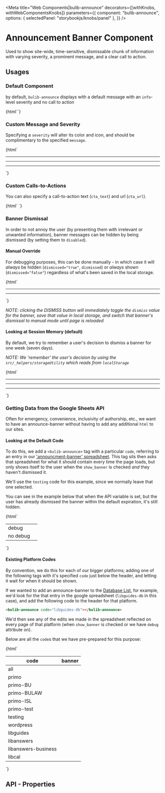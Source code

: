 
<Meta 
  title="Web Components|bulib-announce"
  decorators={[withKnobs, withWebComponentsKnobs]}
  parameters={{
    component: "bulib-announce",
    options: { selectedPanel: "storybookjs/knobs/panel" },
  }}
/>

# Announcement Banner Component

Used to show site-wide, time-sensitive, dismissable chunk of information with varying severity, a prominent message, 
  and a clear call to action.

## Usages 

### Default Component

by default, `bulib-announce` displays with a default message with an `info`-level severity and no call to action

<Preview withToolbar>
  <Story name="basic">
    {html`<bulib-announce debug></bulib-announce>`}
  </Story>
</Preview>

### Custom Message and Severity

Specifying a `severity` will alter its color and icon, and should be complimentary to the specified `message`.

<Preview withToolbar>
  <Story name="custom-severity">
    {html`
      <bulib-announce debug code="severity-info" severity="info" message="Situation-independent information"></bulib-announce>
      <hr />
      <bulib-announce debug code="severity-success" severity="success" message="A user action has been completed or verified"></bulib-announce>
      <hr />
      <bulib-announce debug code="severity-warn" severity="warn" message="Something is wrong, but it's not an emergency"></bulib-announce>
      <hr />
      <bulib-announce debug code="severity-alert" severity="alert" message="Something is very wrong and needs immediate attention"></bulib-announce>
    `}
  </Story>
</Preview>

### Custom Calls-to-Actions

You can also specify a call-to-action text (`cta_text`) and url (`cta_url`). 

<Preview withToolbar>
  <Story name="custom-signin-cta">
    {html`
      <bulib-announce debug code="signin-cta" severity="info" message="Sign in to view 'My Favorites'" 
        cta_text="Sign In" cta_url="https://www.bu.edu/library/account/"></bulib-announce>
    `}
  </Story>
</Preview>


### Banner Dismissal

In order to not annoy the user (by presenting them with irrelevant or unwanted information), banner 
  messages can be hidden by being dismissed (by setting them to `disabled`).


#### Manual Override

For debugging purposes, this can be done manually - in which case it will _always_ be hidden (`dismissed="true"`, `dismissed`) 
  or _always_ shown (`dismissed="false"`) regardless of what's been saved in the local storage.

<Preview withToolbar>
  <Story name="dismissed-manual-override">
    {html`
      <bulib-announce debug code="dismissed-present" dismissed message="'dismissed' is present, but unspecified"></bulib-announce> <hr />
      <bulib-announce debug code="dismissed-true" dismissed="true" message="'dismissed' is present and set to 'true'"></bulib-announce> <hr />
      <bulib-announce debug code="dismissed-false" dismissed="false" message="'dismissed' is present and set to 'false'"></bulib-announce>
    `}
  </Story>
</Preview>

_NOTE: clicking the DISMISS button will immediately toggle the `dismiss` value for the banner, save that value in local storage, and switch that banner's dismissal to manual mode until page is reloaded_


#### Looking at Session Memory (default)

By default, we try to remember a user's decision to dismiss a banner for one week (seven days). 

_NOTE: We 'remember' the user's decision by using the `src/_helpers/storageUtility` which reads from `localStorage`_ 

<Preview withToolbar>
  <Story name="dismissed-memory">
    {html`
      <bulib-announce debug severity="info" code="one" message="one"></bulib-announce> <hr />
      <bulib-announce debug severity="warn" code="two" message="two"></bulib-announce> <hr />
      <bulib-announce debug severity="alert" code="three" message="three"></bulib-announce> <hr />
      <bulib-announce debug severity="success" code="four" message="four"></bulib-announce>
    `}
  </Story>
</Preview>

### Getting Data from the Google Sheets API 

Often for emergency, convenience, inclusivity of authorship, etc., we want to have an announce-banner without 
  having to add any additional `html` to our sites. 

#### Looking at the Default Code

To do this, we add a `<bulib-announce>` tag with a particular `code`, referring to an entry in our 
  ['announcment-banner' spreadsheet](https://docs.google.com/spreadsheets/d/1ElW0CUOV3LvcHuYxK2BZfFjo65a-XDrlNJtnrelA6tM/edit#gid=0).
  This tag sits then asks that spreadsheet for what it should contain every time the page loads, but only shows itself to the user
  when the `show_banner` is checked _and_ they haven't dismissed it. 

We'll use the `testing` code for this example, since we normally leave that one selected.

You can see in the example below that when the API variable is set, but the user has already dismissed the banner 
  within the default expiration, it's still hidden.

<Preview withToolbar>
  <Story name="sheets-api-default">
    {html`
      <table>
        <tr><td>debug</td><td><bulib-announce debug dismissed code="testing"></bulib-announce></td></tr>
        <tr><td>no debug</td><td><bulib-announce code="testing"></bulib-announce></td></tr>
      </table>
    `}
  </Story>
</Preview>


#### Existing Platform Codes

By convention, we do this for each of our bigger platforms; adding one of the following tags with it's specified `code` 
  just below the header, and letting it wait for when it should be shown. 
  
If we wanted to add an announce-banner to the [Database List](https://library.bu.edu/az.php), for example, we'd look
  for the that entry in the google spreadsheet (`libguides-db` in this case), and add the following code to the 
  header for that platform.

```html
<bulib-announce code="libguides-db"></bulib-announce>
``` 

We'd then see any of the edits we made in the spreadsheet reflected on every page of that 
  platform (when `show_banner` is checked or we have `debug` attribute on).

Below are all the `code`s that we have pre-prepared for this purpose: 

<Preview withToolbar>
  <Story name="sheets-api-enumerated">
    {html`
      <table>
        <thead>
          <th>code</th><th>banner</th>
        </thead>
        <tbody>
          <tr><td>all</td><td><bulib-announce debug dismissed code="all"></bulib-announce></td></tr>
          <tr><td>primo</td><td><bulib-announce debug dismissed code="primo"></bulib-announce></td></tr>
          <tr><td>primo-BU</td><td><bulib-announce debug dismissed code="primo-BU"></bulib-announce></td></tr>
          <tr><td>primo-BULAW</td><td><bulib-announce debug dismissed code="primo-BULAW"></bulib-announce></td></tr>
          <tr><td>primo-ISL</td><td><bulib-announce debug dismissed code="primo-ISL"></bulib-announce></td></tr>
          <tr><td>primo-test</td><td><bulib-announce debug dismissed code="primo-test"></bulib-announce></td></tr>
          <tr><td>testing</td><td><bulib-announce debug dismissed code="testing"></bulib-announce></td></tr>
          <tr><td>wordpress</td><td><bulib-announce debug dismissed code="wordpress"></bulib-announce></td></tr>
          <tr><td>libguides</td><td><bulib-announce debug dismissed code="libguides"></bulib-announce></td></tr>
          <tr><td>libanswers</td><td><bulib-announce debug dismissed code="libanswers"></bulib-announce></td></tr>
          <tr><td>libanswers-business</td><td><bulib-announce debug dismissed code="libanswers-business"></bulib-announce></td></tr>
          <tr><td>libcal</td><td><bulib-announce debug dismissed code="libcal"></bulib-announce></td></tr>
        </tbody>
      </table>
    `}
  </Story>
</Preview>


## API - Properties 

<Props of="bulib-announce" />

